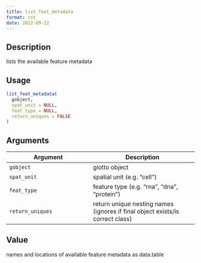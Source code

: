 ```yaml
--- 
title: list_feat_metadata 
format: rst 
date: 2022-09-22 
--- 
```


## Description

lists the available feature metadata


## Usage

```r
list_feat_metadata(
  gobject,
  spat_unit = NULL,
  feat_type = NULL,
  return_uniques = FALSE
)
```


## Arguments

Argument      |Description
------------- |----------------
`gobject`     |     giotto object
`spat_unit`     |     spatial unit (e.g. "cell")
`feat_type`     |     feature type (e.g. "rna", "dna", "protein")
`return_uniques`     |     return unique nesting names (ignores if final object exists/is correct class)


## Value

names and locations of available feature metadata as data.table


